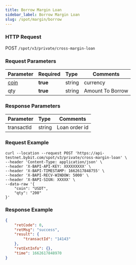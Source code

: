 ```yaml
---
title: Borrow Margin Loan
sidebar_label: Borrow Margin Loan
slug: /spot/margin/borrow
---
```


### HTTP Request
POST <code>/spot/v3/private/cross-margin-loan</code>

### Request Parameters
| Parameter | Required | Type | Comments|
|:----- |:-------|:-----|------ |
|<a href="#currency-currency-coin">coin</a>|<b>true</b>|string|currency|
|qty|<b>true</b>|string|Amount To Borrow|

### Response Parameters
| Parameter | Type | Comments|
|:----- |:-----|----- |
|transactId|string|Loan order id|

### Request Example

```http
curl --location --request POST 'https://api-testnet.bybit.com/spot/v3/private/cross-margin-loan' \
--header 'Content-Type: application/json' \
--header 'X-BAPI-API-KEY: XXXXXXXXX' \
--header 'X-BAPI-TIMESTAMP: 1662617848755' \
--header 'X-BAPI-RECV-WINDOW: 5000' \
--header 'X-BAPI-SIGN: XXXXX' \
--data-raw '{
    "coin": "USDT",
    "qty": "200"
}'
```

### Response Example

```json
{
    "retCode": 0,
    "retMsg": "success",
    "result": {
        "transactId": "14143"
    },
    "retExtInfo": {},
    "time": 1662617848970
}
```
